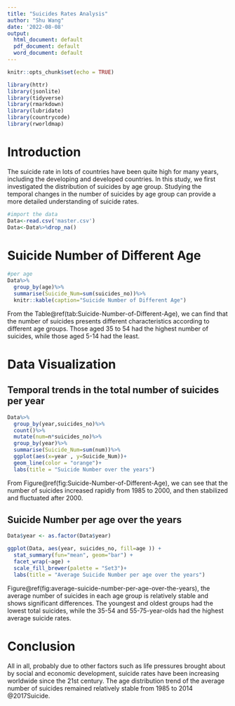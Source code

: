 ```yaml
---
title: "Suicides Rates Analysis"
author: "Shu Wang"
date: '2022-08-08'
output:
  html_document: default
  pdf_document: default
  word_document: default
---
```


```r
knitr::opts_chunk$set(echo = TRUE)
```

```r
library(httr)
library(jsonlite)
library(tidyverse)
library(rmarkdown)
library(lubridate)
library(countrycode)
library(rworldmap)
```


# Introduction
The suicide rate in lots of countries have been quite high for many years, including the developing and developed countries. In this study, we first investigated the distribution of suicides by age group. Studying the temporal changes in the number of suicides by age group can provide a more detailed understanding of suicide rates.

```r
#import the data
Data<-read.csv('master.csv')
Data<-Data%>%drop_na()
```


# Suicide Number of Different Age
```r
#per age
Data%>%
  group_by(age)%>%
  summarise(Suicide_Num=sum(suicides_no))%>%
  knitr::kable(caption="Suicide Number of Different Age")
```
From the Table\@ref(tab:Suicide-Number-of-Different-Age), we can find that the number of suicides presents different characteristics according to different age groups. Those aged 35 to 54 had the highest number of suicides, while those aged 5-14 had the least.

# Data Visualization
## Temporal trends in the total number of suicides per year
```r
Data%>%
  group_by(year,suicides_no)%>%
  count()%>%
  mutate(num=n*suicides_no)%>%
  group_by(year)%>%
  summarise(Suicide_Num=sum(num))%>%
  ggplot(aes(x=year , y=Suicide_Num))+
  geom_line(color = "orange")+
  labs(title = "Suicide Number over the years")
```
From Figure\@ref(fig:Suicide-Number-of-Different-Age), we can see that the number of suicides increased rapidly from 1985 to 2000, and then stabilized and fluctuated after 2000.


## Suicide Number per age over the years
```r
Data$year <- as.factor(Data$year)

ggplot(Data, aes(year, suicides_no, fill=age )) +
  stat_summary(fun="mean", geom="bar") +
  facet_wrap(~age) +
  scale_fill_brewer(palette = "Set3")+
  labs(title = "Average Suicide Number per age over the years")
```
Figure\@ref(fig:average-suicide-number-per-age-over-the-years), the average number of suicides in each age group is relatively stable and shows significant differences. The youngest and oldest groups had the lowest total suicides, while the 35-54 and 55-75-year-olds had the highest average suicide rates.


# Conclusion
All in all, probably due to other factors such as life pressures brought about by social and economic development, suicide rates have been increasing worldwide since the 21st century. The age distribution trend of the average number of suicides remained relatively stable from 1985 to 2014 @2017Suicide.
